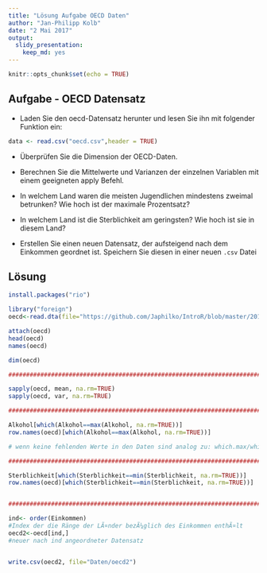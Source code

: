 ```yaml
---
title: "Lösung Aufgabe OECD Daten"
author: "Jan-Philipp Kolb"
date: "2 Mai 2017"
output: 
  slidy_presentation: 
    keep_md: yes
---
```


```r
knitr::opts_chunk$set(echo = TRUE)
```

## Aufgabe - OECD Datensatz

- Laden Sie den oecd-Datensatz herunter und lesen Sie ihn mit folgender Funktion ein:

```r
data <- read.csv("oecd.csv",header = TRUE)
```

- Überprüfen Sie die Dimension der OECD-Daten.

- Berechnen Sie die Mittelwerte und Varianzen der einzelnen
Variablen mit einem geeigneten apply Befehl.

- In welchem Land waren die meisten Jugendlichen mindestens
zweimal betrunken? Wie hoch ist der maximale Prozentsatz?

- In welchem Land ist die Sterblichkeit am geringsten? Wie
hoch ist sie in diesem Land?

- Erstellen Sie einen neuen Datensatz, der aufsteigend nach
dem Einkommen geordnet ist. Speichern Sie diesen in einer
neuen `.csv` Datei


## Lösung

```r
install.packages("rio")
```


```r
library("foreign")
oecd<-read.dta(file="https://github.com/Japhilko/IntroR/blob/master/2017/data/oecd.dta")

attach(oecd)
head(oecd)
names(oecd)

dim(oecd)

########################################################################

sapply(oecd, mean, na.rm=TRUE)
sapply(oecd, var, na.rm=TRUE)

########################################################################

Alkohol[which(Alkohol==max(Alkohol, na.rm=TRUE))]
row.names(oecd)[which(Alkohol==max(Alkohol, na.rm=TRUE))]

# wenn keine fehlenden Werte in den Daten sind analog zu: which.max/which.min

########################################################################

Sterblichkeit[which(Sterblichkeit==min(Sterblichkeit, na.rm=TRUE))]
row.names(oecd)[which(Sterblichkeit==min(Sterblichkeit, na.rm=TRUE))]


########################################################################

ind<- order(Einkommen)    
#Index der die Ränge der LÃ¤nder bezÃ¼glich des Einkommen enthÃ¤lt
oecd2<-oecd[ind,]
#neuer nach ind angeordneter Datensatz


write.csv(oecd2, file="Daten/oecd2")

```

